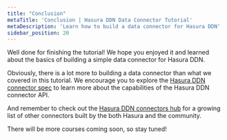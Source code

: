 ```yaml
---
title: "Conclusion"
metaTitle: 'Conclusion | Hasura DDN Data Connector Tutorial'
metaDescription: 'Learn how to build a data connector for Hasura DDN'
sidebar_position: 20
---
```


Well done for finishing the tutorial! We hope you enjoyed it and learned about the basics of building a simple data 
connector for Hasura DDN.

Obviously, there is a lot more to building a data connector than what we covered in this tutorial. We encourage you to
explore the [Hasura DDN connector spec](https://hasura.github.io/ndc-spec/specification/) to learn more about the
capabilities of the Hasura DDN connector API.

And remember to check out the [Hasura DDN connectors hub](https://hasura.io/connectors#connectors-list) for a growing 
list of other connectors built by the both Hasura and the community.

There will be more courses coming soon, so stay tuned!